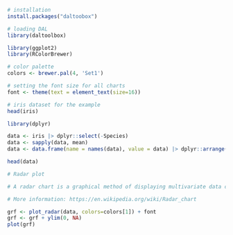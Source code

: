 ```r
# installation 
install.packages("daltoobox")

# loading DAL
library(daltoolbox) 
```

```r
library(ggplot2)
library(RColorBrewer)

# color palette
colors <- brewer.pal(4, 'Set1')

# setting the font size for all charts
font <- theme(text = element_text(size=16))
```

```r
# iris dataset for the example
head(iris)
```

```r
library(dplyr)

data <- iris |> dplyr::select(-Species) 
data <- sapply(data, mean)
data <- data.frame(name = names(data), value = data) |> dplyr::arrange(name)

head(data)
```

```r

# Radar plot

# A radar chart is a graphical method of displaying multivariate data containing three or more quantitative variables represented on axes starting from the same point. 

# More information: https://en.wikipedia.org/wiki/Radar_chart

grf <- plot_radar(data, colors=colors[1]) + font
grf <- grf + ylim(0, NA)
plot(grf)
```

